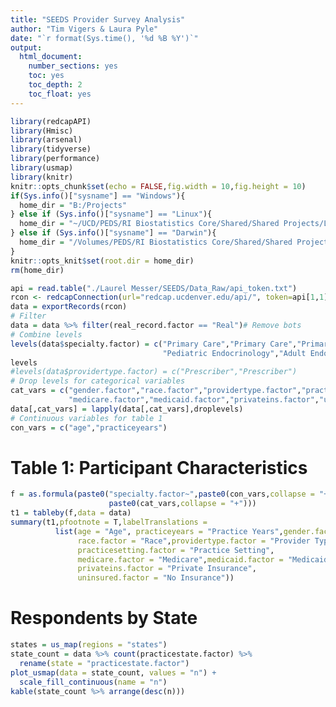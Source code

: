 ```yaml
---
title: "SEEDS Provider Survey Analysis"
author: "Tim Vigers & Laura Pyle"
date: "`r format(Sys.time(), '%d %B %Y')`"
output:
  html_document:
    number_sections: yes
    toc: yes
    toc_depth: 2
    toc_float: yes
---
```


```r
library(redcapAPI)
library(Hmisc)
library(arsenal)
library(tidyverse)
library(performance)
library(usmap)
library(knitr)
knitr::opts_chunk$set(echo = FALSE,fig.width = 10,fig.height = 10)
if(Sys.info()["sysname"] == "Windows"){
  home_dir = "B:/Projects"
} else if (Sys.info()["sysname"] == "Linux"){
  home_dir = "~/UCD/PEDS/RI Biostatistics Core/Shared/Shared Projects/Laura/BDC/Projects"
} else if (Sys.info()["sysname"] == "Darwin"){
  home_dir = "/Volumes/PEDS/RI Biostatistics Core/Shared/Shared Projects/Laura/BDC/Projects"
}
knitr::opts_knit$set(root.dir = home_dir)
rm(home_dir)
```

```r
api = read.table("./Laurel Messer/SEEDS/Data_Raw/api_token.txt")
rcon <- redcapConnection(url="redcap.ucdenver.edu/api/", token=api[1,1])
data = exportRecords(rcon)
# Filter
data = data %>% filter(real_record.factor == "Real")# Remove bots
# Combine levels 
levels(data$specialty.factor) = c("Primary Care","Primary Care","Primary Care","Primary Care",
                                  "Pediatric Endocrinology","Adult Endocrinology","Other")
levels
#levels(data$providertype.factor) = c("Prescriber","Prescriber")
# Drop levels for categorical variables
cat_vars = c("gender.factor","race.factor","providertype.factor","practicesetting.factor",
             "medicare.factor","medicaid.factor","privateins.factor","uninsured.factor")
data[,cat_vars] = lapply(data[,cat_vars],droplevels)
# Continuous variables for table 1
con_vars = c("age","practiceyears")
```

# Table 1: Participant Characteristics

```r
f = as.formula(paste0("specialty.factor~",paste0(con_vars,collapse = "+"),"+",
                      paste0(cat_vars,collapse = "+")))
t1 = tableby(f,data = data)
summary(t1,pfootnote = T,labelTranslations = 
          list(age = "Age", practiceyears = "Practice Years",gender.factor = "Gender",
               race.factor = "Race",providertype.factor = "Provider Type",
               practicesetting.factor = "Practice Setting",
               medicare.factor = "Medicare",medicaid.factor = "Medicaid",
               privateins.factor = "Private Insurance",
               uninsured.factor = "No Insurance"))
```

# Respondents by State

```r
states = us_map(regions = "states")
state_count = data %>% count(practicestate.factor) %>% 
  rename(state = "practicestate.factor") 
plot_usmap(data = state_count, values = "n") + 
  scale_fill_continuous(name = "n")
kable(state_count %>% arrange(desc(n)))
```

